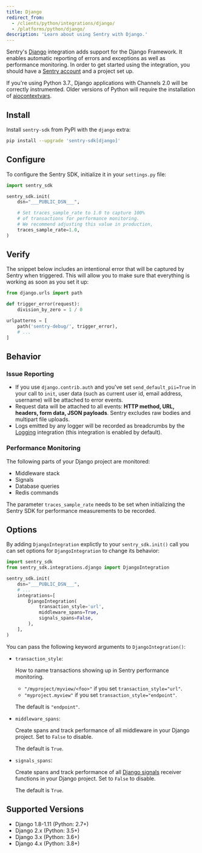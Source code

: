 ```yaml
---
title: Django
redirect_from:
  - /clients/python/integrations/django/
  - /platforms/python/django/
description: 'Learn about using Sentry with Django.'
---
```


Sentry's [Django](https://www.djangoproject.com/) integration adds support for the Django Framework. It enables automatic reporting of errors and exceptions as well as performance monitoring. In order to get started using the integration, you should have a [Sentry account](https://sentry.io) and a project set up.

<Note>

If you're using Python 3.7., Django applications with Channels 2.0 will be correctly instrumented. Older versions of Python will require the installation of [aiocontextvars](https://pypi.org/project/aiocontextvars/).

</Note>

## Install

Install `sentry-sdk` from PyPI with the `django` extra:

```bash
pip install --upgrade 'sentry-sdk[django]'
```

## Configure

To configure the Sentry SDK, initialize it in your `settings.py` file:

```python {filename:settings.py}
import sentry_sdk

sentry_sdk.init(
    dsn="___PUBLIC_DSN___",

    # Set traces_sample_rate to 1.0 to capture 100%
    # of transactions for performance monitoring.
    # We recommend adjusting this value in production,
    traces_sample_rate=1.0,
)
```

## Verify

The snippet below includes an intentional error that will be captured by Sentry when triggered. This will allow you to make sure that everything is working as soon as you set it up:

```python
from django.urls import path

def trigger_error(request):
    division_by_zero = 1 / 0

urlpatterns = [
    path('sentry-debug/', trigger_error),
    # ...
]
```

## Behavior

### Issue Reporting

- If you use `django.contrib.auth` and you've set `send_default_pii=True` in your call to `init`, user data (such as current user id, email address, username) will be attached to error events.
- Request data will be attached to all events: **HTTP method, URL, headers, form data, JSON payloads**. Sentry excludes raw bodies and multipart file uploads.
- Logs emitted by any logger will be recorded as breadcrumbs by the [Logging](/platforms/python/guides/logging/) integration (this integration is enabled by default).

### Performance Monitoring

The following parts of your Django project are monitored:

- Middleware stack
- Signals
- Database queries
- Redis commands

<Note>

The parameter `traces_sample_rate` needs to be set when initializing the Sentry SDK for performance measurements to be recorded.

</Note>

## Options

By adding `DjangoIntegration` explictly to your `sentry_sdk.init()` call you can set options for `DjangoIntegration` to change its behavior:

```python
import sentry_sdk
from sentry_sdk.integrations.django import DjangoIntegration

sentry_sdk.init(
    dsn="___PUBLIC_DSN___",
    # ...
    integrations=[
        DjangoIntegration(
            transaction_style='url',
            middleware_spans=True,
            signals_spans=False,
        ),
    ],
)
```

You can pass the following keyword arguments to `DjangoIntegration()`:

- `transaction_style`:

  How to name transactions showing up in Sentry performance monitoring.

  - `"/myproject/myview/<foo>"` if you set `transaction_style="url"`.
  - `"myproject.myview"` if you set `transaction_style="endpoint"`.

  The default is `"endpoint"`.

- `middleware_spans`:

  Create spans and track performance of all middleware in your Django project. Set to `False` to disable.

  The default is `True`.

- `signals_spans`:

  Create spans and track performance of all [Django signals](https://docs.djangoproject.com/en/dev/topics/signals/) receiver functions in your Django project. Set to `False` to disable.

  The default is `True`.

## Supported Versions

- Django 1.8-1.11 (Python: 2.7+)
- Django 2.x (Python: 3.5+)
- Django 3.x (Python: 3.6+)
- Django 4.x (Python: 3.8+)
